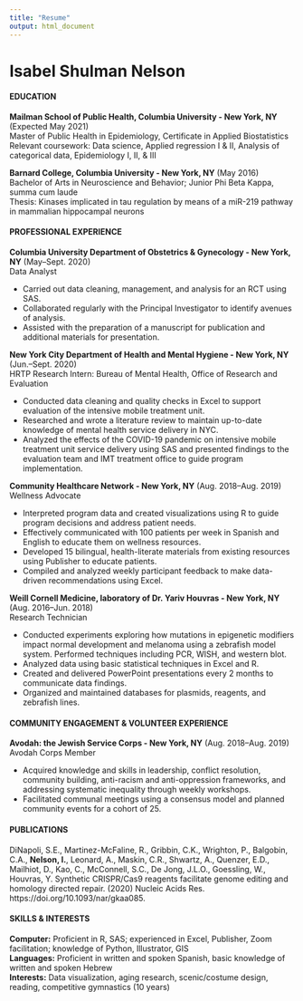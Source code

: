 ```yaml
---
title: "Resume"
output: html_document
---
```

# Isabel Shulman Nelson

#### EDUCATION

**Mailman School of Public Health, Columbia University - New York, NY**	(Expected May 2021)  
Master of Public Health in Epidemiology, Certificate in Applied Biostatistics  
Relevant coursework: Data science, Applied regression I & II, Analysis of categorical data, Epidemiology I, II, & III

**Barnard College, Columbia University - New York, NY**	(May 2016)  
Bachelor of Arts in Neuroscience and Behavior; Junior Phi Beta Kappa, summa cum laude  
Thesis: Kinases implicated in tau regulation by means of a miR-219 pathway in mammalian hippocampal neurons

#### PROFESSIONAL EXPERIENCE

**Columbia University Department of Obstetrics & Gynecology - New York, NY** (May–Sept. 2020)  
Data Analyst

* Carried out data cleaning, management, and analysis for an RCT using SAS.
* Collaborated regularly with the Principal Investigator to identify avenues of analysis.
* Assisted with the preparation of a manuscript for publication and additional materials for presentation.

**New York City Department of Health and Mental Hygiene - New York, NY** (Jun.–Sept. 2020)  
HRTP Research Intern: Bureau of Mental Health, Office of Research and Evaluation

* Conducted data cleaning and quality checks in Excel to support evaluation of the intensive mobile treatment unit.
* Researched and wrote a literature review to maintain up-to-date knowledge of mental health service delivery in NYC.
* Analyzed the effects of the COVID-19 pandemic on intensive mobile treatment unit service delivery using SAS and presented findings to the evaluation team and IMT treatment office to guide program implementation.

**Community Healthcare Network - New York, NY** (Aug. 2018–Aug. 2019)  
Wellness Advocate 

* Interpreted program data and created visualizations using R to guide program decisions and address patient needs.
* Effectively communicated with 100 patients per week in Spanish and English to educate them on wellness resources.
* Developed 15 bilingual, health-literate materials from existing resources using Publisher to educate patients. 
* Compiled and analyzed weekly participant feedback to make data-driven recommendations using Excel.

**Weill Cornell Medicine, laboratory of Dr. Yariv Houvras - New York, NY** (Aug. 2016–Jun. 2018)  
Research Technician

* Conducted experiments exploring how mutations in epigenetic modifiers impact normal development and melanoma using a zebrafish model system. Performed techniques including PCR, WISH, and western blot. 
* Analyzed data using basic statistical techniques in Excel and R.
* Created and delivered PowerPoint presentations every 2 months to communicate data findings.
* Organized and maintained databases for plasmids, reagents, and zebrafish lines.

#### COMMUNITY ENGAGEMENT & VOLUNTEER EXPERIENCE

**Avodah: the Jewish Service Corps - New York, NY** (Aug. 2018–Aug. 2019)  
Avodah Corps Member

* Acquired knowledge and skills in leadership, conflict resolution, community building, anti-racism and anti-oppression frameworks, and addressing systematic inequality through weekly workshops.
* Facilitated communal meetings using a consensus model and planned community events for a cohort of 25.

#### PUBLICATIONS 

DiNapoli, S.E., Martinez-McFaline, R., Gribbin, C.K., Wrighton, P., Balgobin, C.A., **Nelson, I.**, Leonard, A., Maskin, C.R., Shwartz, A., Quenzer, E.D., Mailhiot, D., Kao, C., McConnell, S.C., De Jong, J.L.O., Goessling, W., Houvras, Y. Synthetic CRISPR/Cas9 reagents facilitate genome editing and homology directed repair. (2020) Nucleic Acids Res. https://doi.org/10.1093/nar/gkaa085.

#### SKILLS & INTERESTS

**Computer:** Proficient in R, SAS; experienced in Excel, Publisher, Zoom facilitation; knowledge of Python, Illustrator, GIS  
**Languages:** Proficient in written and spoken Spanish, basic knowledge of written and spoken Hebrew  
**Interests:** Data visualization, aging research, scenic/costume design, reading, competitive gymnastics (10 years)

